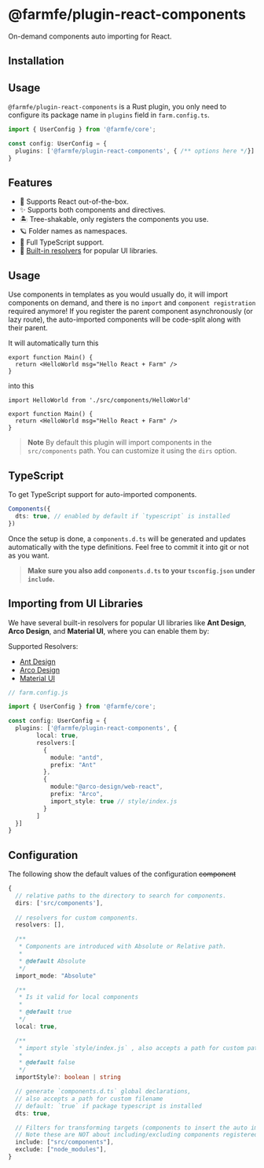 
# @farmfe/plugin-react-components

On-demand components auto importing for React.

## Installation

<PackageManagerTabs command="pnpm add @farmfe/plugin-react-components" />

## Usage
`@farmfe/plugin-react-components` is a Rust plugin, you only need to configure its package name in `plugins` field in `farm.config.ts`.
```ts {4}
import { UserConfig } from '@farmfe/core';

const config: UserConfig = {
  plugins: ['@farmfe/plugin-react-components', { /** options here */}]
}
```

## Features

- 💚 Supports React out-of-the-box.
- ✨ Supports both components and directives.
- 🏝 Tree-shakable, only registers the components you use.
- 🪐 Folder names as namespaces.
- 🦾 Full TypeScript support.
- 🌈 [Built-in resolvers](#importing-from-ui-libraries) for popular UI libraries.

## Usage

Use components in templates as you would usually do, it will import components on demand, and there is no `import` and `component registration` required anymore! If you register the parent component asynchronously (or lazy route), the auto-imported components will be code-split along with their parent.

It will automatically turn this

```tsx
export function Main() {
  return <HelloWorld msg="Hello React + Farm" />
}
```

into this

```tsx
import HelloWorld from './src/components/HelloWorld'

export function Main() {
  return <HelloWorld msg="Hello React + Farm" />
}
```

> **Note**
> By default this plugin will import components in the `src/components` path. You can customize it using the `dirs` option.

## TypeScript

To get TypeScript support for auto-imported components.

```ts
Components({
  dts: true, // enabled by default if `typescript` is installed
})
```

Once the setup is done, a `components.d.ts` will be generated and updates automatically with the type definitions. Feel free to commit it into git or not as you want.

> **Make sure you also add `components.d.ts` to your `tsconfig.json` under `include`.**

## Importing from UI Libraries

We have several built-in resolvers for popular UI libraries like **Ant Design**, **Arco Design**, and **Material UI**, where you can enable them by:

Supported Resolvers:

- [Ant Design](https://ant.design/)
- [Arco Design](https://arco.design/react/docs/start)
- [Material UI](https://mui.com/)

```ts
// farm.config.js

import { UserConfig } from '@farmfe/core';

const config: UserConfig = {
  plugins: ['@farmfe/plugin-react-components', {
        local: true,
        resolvers:[
          {
            module: "antd",
            prefix: "Ant"
          },
          {
            module:"@arco-design/web-react",
            prefix: "Arco",
            import_style: true // style/index.js
          }
        ]
  }]
}
```

## Configuration

The following show the default values of the configuration
<strike>component</strike>
```ts
{
  // relative paths to the directory to search for components.
  dirs: ['src/components'],
  
  // resolvers for custom components.
  resolvers: [],

  /**
   * Components are introduced with Absolute or Relative path.
   *
   * @default Absolute
   */
  import_mode: "Absolute"

  /**
   * Is it valid for local components
   *
   * @default true
   */
  local: true,

  /**
   * import style `style/index.js` , also accepts a path for custom path (<Component>/**) with components
   *
   * @default false
   */
  importStyle?: boolean | string 

  // generate `components.d.ts` global declarations,
  // also accepts a path for custom filename
  // default: `true` if package typescript is installed
  dts: true,

  // Filters for transforming targets (components to insert the auto import)
  // Note these are NOT about including/excluding components registered - use `Regex` for that
  include: ["src/components"],
  exclude: ["node_modules"],
}
```

